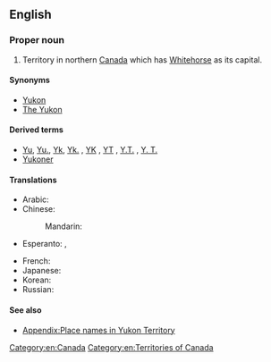 ==English==
{{wikipedia|Yukon}}

===Proper noun===
{{en-proper noun|head=[[Yukon]] [[territory|Territory]]}}

# Territory in northern [[Canada]] which has [[Whitehorse]] as its capital.

====Synonyms====
* [[Yukon]]
* [[The Yukon]]

====Derived terms====
* [[Yu]], [[Yu.]], [[Yk]], [[Yk.]] , [[YK]] , [[YT]] , [[Y.T.]] , [[Y. T.]] {{qualifier|abbreviation}}
* [[Yukoner]]

====Translations====
{{trans-top|territory in northern Canada which has Whitehorse as its capital}}
* Arabic: {{t-|ar|يوكون|m|tr=yūkūn|sc=Arab}}
* Chinese:
*: Mandarin: {{t|cmn|育空|tr=Yùkōng|sc=Hani}}
* Esperanto: {{t-|eo|Jukonio}}, {{t-|eo|Jukon-teritorio}}
{{trans-mid}}
* French: {{t+|fr|Yukon|m}}
* Japanese: {{t-|ja|ユーコン|tr=Yūkon|sc=Jpan}}
* Korean: {{t-|ko|유콘|tr=Yukon|sc=Kore}}
* Russian: {{t-|ru|Юкон|m|tr=Júkon|sc=Cyrl}}
{{trans-bottom}}

====See also====
* [[Appendix:Place names in Yukon Territory]]

[[Category:en:Canada]]
[[Category:en:Territories of Canada]]